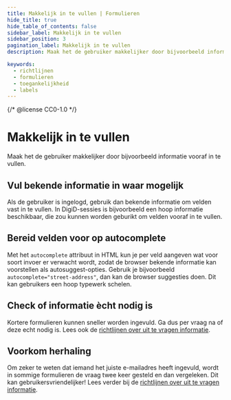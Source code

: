 ```yaml
---
title: Makkelijk in te vullen | Formulieren
hide_title: true
hide_table_of_contents: false
sidebar_label: Makkelijk in te vullen
sidebar_position: 3
pagination_label: Makkelijk in te vullen
description: Maak het de gebruiker makkelijker door bijvoorbeeld informatie vooraf in te vullen

keywords:
  - richtlijnen
  - formulieren
  - toegankelijkheid
  - labels
---
```


{/* @license CC0-1.0 */}


# Makkelijk in te vullen

<Paragraph lead>Maak het de gebruiker makkelijker door bijvoorbeeld informatie vooraf in te vullen.</Paragraph>

## Vul bekende informatie in waar mogelijk

Als de gebruiker is ingelogd, gebruik dan bekende informatie om velden vast in te vullen. In DigiD-sessies is bijvoorbeeld een hoop informatie beschikbaar, die zou kunnen worden geburikt om velden vooraf in te vullen.

## Bereid velden voor op autocomplete

Met het `autocomplete` attribuut in HTML kun je per veld aangeven wat voor soort invoer er verwacht wordt, zodat de browser bekende informatie kan voorstellen als autosuggest-opties. Gebruik je bijvoorbeeld `autocomplete="street-address"`, dan kan de browser suggesties doen. Dit kan gebruikers een hoop typewerk schelen.

## Check of informatie ècht nodig is

Kortere formulieren kunnen sneller worden ingevuld. Ga dus per vraag na of deze echt nodig is.
Lees ook de [richtlijnen over uit te vragen informatie](/richtlijnen/formulieren/alle-richtlijnen/vragen).

## Voorkom herhaling

Om zeker te weten dat iemand het juiste e-mailadres heeft ingevuld, wordt in sommige formulieren de vraag twee keer gesteld en dan vergeleken. Dit kan gebruikersvriendelijker!
Lees verder bij de [richtlijnen over uit te vragen informatie](/richtlijnen/formulieren/alle-richtlijnen/vragen).
